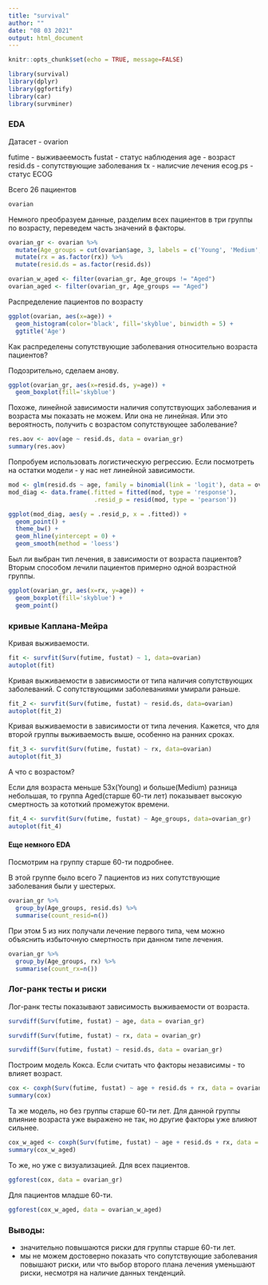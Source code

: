 ```yaml
---
title: "survival"
author: ""
date: "08 03 2021"
output: html_document
---
```


```r
knitr::opts_chunk$set(echo = TRUE, message=FALSE)
```

```r
library(survival)
library(dplyr)
library(ggfortify)
library(car)
library(survminer)
```

### EDA

Датасет - ovarion

futime - выживаеемость
fustat - статус наблюдения
age - возраст
resid.ds - сопутствующие заболевания
tx - налисчие лечения
ecog.ps - статус ECOG

Всего 26 пациентов

```r

ovarian

```

Немного преобразуем данные, разделим всех пациентов в три группы по возрасту, переведем часть значений в факторы. 

```r

ovarian_gr <- ovarian %>% 
  mutate(Age_groups = cut(ovarian$age, 3, labels = c('Young', 'Medium', 'Aged'))) %>% 
  mutate(rx = as.factor(rx)) %>% 
  mutate(resid.ds = as.factor(resid.ds))

ovarian_w_aged <- filter(ovarian_gr, Age_groups != "Aged")
ovarian_aged <- filter(ovarian_gr, Age_groups == "Aged")
```


Распределение пациентов по возрасту

```r

ggplot(ovarian, aes(x=age)) +
  geom_histogram(color='black', fill='skyblue', binwidth = 5) +
  ggtitle('Age')

```

Как распределены сопутствующие заболевания относительно возраста пациентов?

Подозрительно, сделаем анову.

```r
ggplot(ovarian_gr, aes(x=resid.ds, y=age)) + 
  geom_boxplot(fill='skyblue')
```

Похоже, линейной зависимости наличия сопутствующих заболевания и возраста мы показать не можем. 
Или она не линейная. Или это вероятность, получить с возрастом сопутствующее заболевание?


```r

res.aov <- aov(age ~ resid.ds, data = ovarian_gr)
summary(res.aov)

```

Попробуем использовать логистическую регрессию.
Если посмотреть на остатки модели - у нас нет линейной зависимости.

```r

mod <- glm(resid.ds ~ age, family = binomial(link = 'logit'), data = ovarian_gr)
mod_diag <- data.frame(.fitted = fitted(mod, type = 'response'),
                        .resid_p = resid(mod, type = 'pearson'))

ggplot(mod_diag, aes(y = .resid_p, x = .fitted)) + 
  geom_point() +
  theme_bw() +
  geom_hline(yintercept = 0) +  
  geom_smooth(method = 'loess')


```

Был ли выбран тип лечения, в зависимости от возраста пациентов?
Вторым способом лечили пациентов примерно одной возрастной группы.

```r
ggplot(ovarian_gr, aes(x=rx, y=age)) + 
  geom_boxplot(fill='skyblue') +
  geom_point()
```

### кривые Каплана-Мейра

Кривая выживаемости.

```r

fit <- survfit(Surv(futime, fustat) ~ 1, data=ovarian)
autoplot(fit)

```

Кривая выживаемости в зависимости от типа наличия сопутствующих заболеваний.
С сопутствующими заболеваниями умирали раньше.

```r

fit_2 <- survfit(Surv(futime, fustat) ~ resid.ds, data=ovarian)
autoplot(fit_2)

```


Кривая выживаемости в зависимости от типа лечения.
Кажется, что для второй группы выживаемость выше, особенно на ранних сроках.

```r

fit_3 <- survfit(Surv(futime, fustat) ~ rx, data=ovarian)
autoplot(fit_3)

```

А что с возрастом?

Если для возраста меньше 53х(Young) и больше(Medium) разница небольшая, то группа Aged(старше 60-ти лет) показывает высокую смертность за кототкий промежуток времени.

```r
fit_4 <- survfit(Surv(futime, fustat) ~ Age_groups, data=ovarian_gr)
autoplot(fit_4)

```

#### Еще немного EDA

Посмотрим на группу старше 60-ти подробнее.

В этой группе было всего 7 пациентов из них сопутствующие заболевания были у шестерых.

```r

ovarian_gr %>%
  group_by(Age_groups, resid.ds) %>%
  summarise(count_resid=n())

```

При этом 5 из них получали лечение первого типа, чем можно объяснить избыточную смертность при данном типе лечения.

```r

ovarian_gr %>%
  group_by(Age_groups, rx) %>%
  summarise(count_rx=n())

```

### Лог-ранк тесты и риски

Лог-ранк тесты показывают зависимость выживаемости от возраста.


```r


survdiff(Surv(futime, fustat) ~ age, data = ovarian_gr)

```

```r


survdiff(Surv(futime, fustat) ~ rx, data = ovarian_gr)

```


```r

survdiff(Surv(futime, fustat) ~ resid.ds, data = ovarian_gr)

```

Построим модель Кокса.
Если считать что факторы независимы - то влияет возраст.

```r

cox <- coxph(Surv(futime, fustat) ~ age + resid.ds + rx, data = ovarian_gr)
summary(cox)

```

Та же модель, но без группы старше 60-ти лет.
Для данной группы влияние возраста уже выражено не так, но другие факторы уже влияют сильнее.

```r

cox_w_aged <- coxph(Surv(futime, fustat) ~ age + resid.ds + rx, data = ovarian_w_aged)
summary(cox_w_aged)

```

То же, но уже с визуализацией.
Для всех пациентов.


```r

ggforest(cox, data = ovarian_gr)

```

Для пациентов младше 60-ти.

```r

ggforest(cox_w_aged, data = ovarian_w_aged)

```

### Выводы:

- значительно повышаются риски для группы старше 60-ти лет.
- мы не можем  достоверно показать что сопутствующие заболевания повышают риски, или что выбор второго плана лечения уменьшают риски, несмотря на наличие данных тенденций. 
